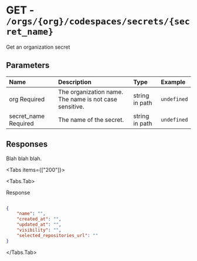 
# GET - `/orgs/{org}/codespaces/secrets/{secret_name}`

Get an organization secret

## Parameters

| Name | Description | Type | Example |
| :---- | :---- | :---- | :---- |
| org <span class="bg-blue-100 text-blue-800 text-xs font-medium me-2 px-2.5 py-0.5 rounded dark:bg-blue-900 dark:text-blue-300">Required</span> | The organization name. The name is not case sensitive. | string in path | `undefined` |
| secret_name <span class="bg-blue-100 text-blue-800 text-xs font-medium me-2 px-2.5 py-0.5 rounded dark:bg-blue-900 dark:text-blue-300">Required</span> | The name of the secret. | string in path | `undefined` |

## Responses

Blah blah blah.

<Tabs items={["200"]}>

<Tabs.Tab>

Response

```json

{
    "name": "",
    "created_at": "",
    "updated_at": "",
    "visibility": "",
    "selected_repositories_url": ""
}

```

</Tabs.Tab>

</Tabs>